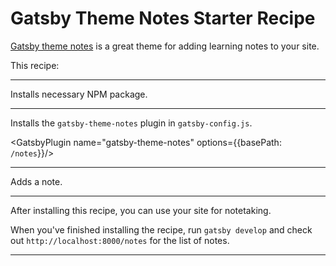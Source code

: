 # Gatsby Theme Notes Starter Recipe

[Gatsby theme notes](https://www.gatsbyjs.com/packages/gatsby-theme-notes) is a great theme for adding learning notes to your site.

This recipe:

---

Installs necessary NPM package.

<NPMPackage name="gatsby-theme-notes" />

---

Installs the `gatsby-theme-notes` plugin in `gatsby-config.js`.

<GatsbyPlugin name="gatsby-theme-notes" options={{basePath: `/notes`}}/>

---

Adds a note.

<File path="content/notes/learning.md" content="https://gist.githubusercontent.com/laurieontech/cf90cbee0bc69b106f2fa5109d055372/raw/58a012c02b6e9fffe3e93bc2a57bd5f01ef281b8/learning.md"/>

---

After installing this recipe, you can use your site for notetaking.

When you've finished installing the recipe, run `gatsby develop` and check out `http://localhost:8000/notes` for the list of notes.

---

